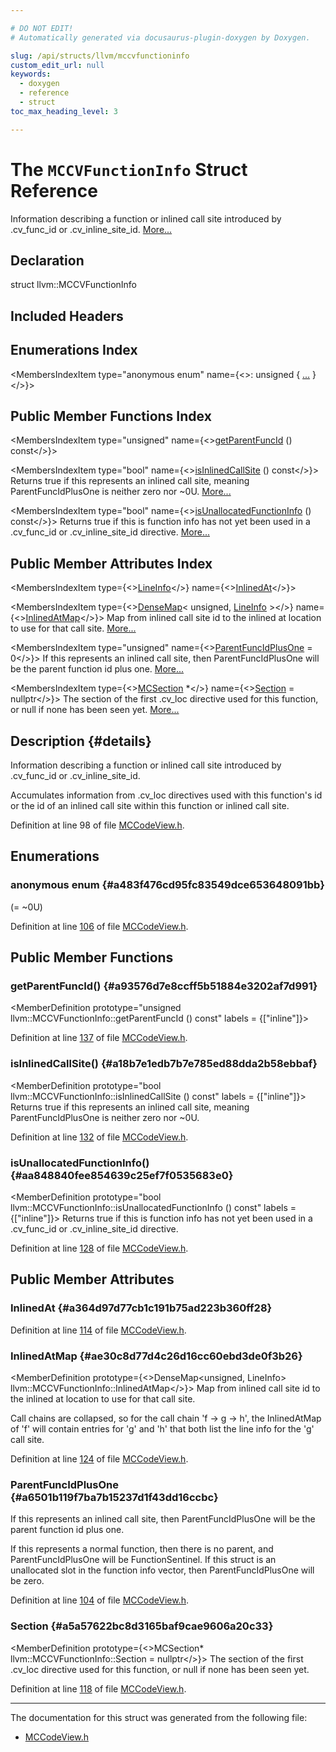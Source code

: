 ```yaml
---

# DO NOT EDIT!
# Automatically generated via docusaurus-plugin-doxygen by Doxygen.

slug: /api/structs/llvm/mccvfunctioninfo
custom_edit_url: null
keywords:
  - doxygen
  - reference
  - struct
toc_max_heading_level: 3

---
```





# The `MCCVFunctionInfo` Struct Reference

<DoxygenPage pluginConfig={pluginConfig}>

Information describing a function or inlined call site introduced by .cv&#95;func&#95;id or .cv&#95;inline&#95;site&#95;id. <a href="#details">More...</a>

## Declaration

<CodeBlock>struct llvm::MCCVFunctionInfo</CodeBlock>

## Included Headers

<IncludesList>
<IncludesListItem
  filePath="llvm/MC/MCCodeView.h"
  permalink="/docs/api/files/include/include/llvm/include/llvm/mc/mccodeview-h"
  isLocal="true" />
</IncludesList>

## Enumerations Index

<MembersIndex>

<MembersIndexItem
  type="anonymous enum"
  name={<>: unsigned &#123; <a href="#a483f476cd95fc83549dce653648091bb">...</a> &#125;</>}>
</MembersIndexItem>

</MembersIndex>

## Public Member Functions Index

<MembersIndex>

<MembersIndexItem
  type="unsigned"
  name={<><a href="#a93576d7e8ccff5b51884e3202af7d991">getParentFuncId</a> () const</>}>
</MembersIndexItem>

<MembersIndexItem
  type="bool"
  name={<><a href="#a18b7e1edb7b7e785ed88dda2b58ebbaf">isInlinedCallSite</a> () const</>}>
Returns true if this represents an inlined call site, meaning ParentFuncIdPlusOne is neither zero nor ~0U. <a href="#a18b7e1edb7b7e785ed88dda2b58ebbaf">More...</a>
</MembersIndexItem>

<MembersIndexItem
  type="bool"
  name={<><a href="#aa848840fee854639c25ef7f0535683e0">isUnallocatedFunctionInfo</a> () const</>}>
Returns true if this is function info has not yet been used in a .cv&#95;func&#95;id or .cv&#95;inline&#95;site&#95;id directive. <a href="#aa848840fee854639c25ef7f0535683e0">More...</a>
</MembersIndexItem>

</MembersIndex>

## Public Member Attributes Index

<MembersIndex>

<MembersIndexItem
  type={<><a href="/docs/api/structs/llvm/mccvfunctioninfo/lineinfo">LineInfo</a></>}
  name={<><a href="#a364d97d77cb1c191b75ad223b360ff28">InlinedAt</a></>}>
</MembersIndexItem>

<MembersIndexItem
  type={<><a href="/docs/api/classes/llvm/densemap">DenseMap</a>&lt; unsigned, <a href="/docs/api/structs/llvm/mccvfunctioninfo/lineinfo">LineInfo</a> &gt;</>}
  name={<><a href="#ae30c8d77d4c26d16cc60ebd3de0f3b26">InlinedAtMap</a></>}>
Map from inlined call site id to the inlined at location to use for that call site. <a href="#ae30c8d77d4c26d16cc60ebd3de0f3b26">More...</a>
</MembersIndexItem>

<MembersIndexItem
  type="unsigned"
  name={<><a href="#a6501b119f7ba7b15237d1f43dd16ccbc">ParentFuncIdPlusOne</a> = 0</>}>
If this represents an inlined call site, then ParentFuncIdPlusOne will be the parent function id plus one. <a href="#a6501b119f7ba7b15237d1f43dd16ccbc">More...</a>
</MembersIndexItem>

<MembersIndexItem
  type={<><a href="/docs/api/classes/llvm/mcsection">MCSection</a> &#42;</>}
  name={<><a href="#a5a57622bc8d3165baf9cae9606a20c33">Section</a> = nullptr</>}>
The section of the first .cv&#95;loc directive used for this function, or null if none has been seen yet. <a href="#a5a57622bc8d3165baf9cae9606a20c33">More...</a>
</MembersIndexItem>

</MembersIndex>

## Description {#details}

Information describing a function or inlined call site introduced by .cv&#95;func&#95;id or .cv&#95;inline&#95;site&#95;id.

Accumulates information from .cv&#95;loc directives used with this function&#39;s id or the id of an inlined call site within this function or inlined call site.

Definition at line 98 of file <a href="/docs/api/files/include/include/llvm/include/llvm/mc/mccodeview-h">MCCodeView.h</a>.

<SectionDefinition>

## Enumerations

### anonymous enum  {#a483f476cd95fc83549dce653648091bb}

<MemberDefinition
  prototype="anonymous enum : unsigned">

<EnumerationList title="Enumeration values">

<Link id="a483f476cd95fc83549dce653648091bbab32b95a936d6a5df6c580b24b5a4b1f1" />
<EnumerationListItem name="FunctionSentinel">
 (= ~0U)
</EnumerationListItem>

</EnumerationList>

Definition at line <a href="/docs/api/files/include/include/llvm/include/llvm/mc/mccodeview-h/#l00106">106</a> of file <a href="/docs/api/files/include/include/llvm/include/llvm/mc/mccodeview-h">MCCodeView.h</a>.
</MemberDefinition>

</SectionDefinition>

<SectionDefinition>

## Public Member Functions

### getParentFuncId() {#a93576d7e8ccff5b51884e3202af7d991}

<MemberDefinition
  prototype="unsigned llvm::MCCVFunctionInfo::getParentFuncId () const"
  labels = {["inline"]}>

Definition at line <a href="/docs/api/files/include/include/llvm/include/llvm/mc/mccodeview-h/#l00137">137</a> of file <a href="/docs/api/files/include/include/llvm/include/llvm/mc/mccodeview-h">MCCodeView.h</a>.
</MemberDefinition>

### isInlinedCallSite() {#a18b7e1edb7b7e785ed88dda2b58ebbaf}

<MemberDefinition
  prototype="bool llvm::MCCVFunctionInfo::isInlinedCallSite () const"
  labels = {["inline"]}>
Returns true if this represents an inlined call site, meaning ParentFuncIdPlusOne is neither zero nor ~0U.

Definition at line <a href="/docs/api/files/include/include/llvm/include/llvm/mc/mccodeview-h/#l00132">132</a> of file <a href="/docs/api/files/include/include/llvm/include/llvm/mc/mccodeview-h">MCCodeView.h</a>.
</MemberDefinition>

### isUnallocatedFunctionInfo() {#aa848840fee854639c25ef7f0535683e0}

<MemberDefinition
  prototype="bool llvm::MCCVFunctionInfo::isUnallocatedFunctionInfo () const"
  labels = {["inline"]}>
Returns true if this is function info has not yet been used in a .cv&#95;func&#95;id or .cv&#95;inline&#95;site&#95;id directive.

Definition at line <a href="/docs/api/files/include/include/llvm/include/llvm/mc/mccodeview-h/#l00128">128</a> of file <a href="/docs/api/files/include/include/llvm/include/llvm/mc/mccodeview-h">MCCodeView.h</a>.
</MemberDefinition>

</SectionDefinition>

<SectionDefinition>

## Public Member Attributes

### InlinedAt {#a364d97d77cb1c191b75ad223b360ff28}

<MemberDefinition
  prototype="LineInfo llvm::MCCVFunctionInfo::InlinedAt">

Definition at line <a href="/docs/api/files/include/include/llvm/include/llvm/mc/mccodeview-h/#l00114">114</a> of file <a href="/docs/api/files/include/include/llvm/include/llvm/mc/mccodeview-h">MCCodeView.h</a>.
</MemberDefinition>

### InlinedAtMap {#ae30c8d77d4c26d16cc60ebd3de0f3b26}

<MemberDefinition
  prototype={<>DenseMap&lt;unsigned, LineInfo&gt; llvm::MCCVFunctionInfo::InlinedAtMap</>}>
Map from inlined call site id to the inlined at location to use for that call site.

Call chains are collapsed, so for the call chain &#39;f -&gt; g -&gt; h&#39;, the InlinedAtMap of &#39;f&#39; will contain entries for &#39;g&#39; and &#39;h&#39; that both list the line info for the &#39;g&#39; call site.

Definition at line <a href="/docs/api/files/include/include/llvm/include/llvm/mc/mccodeview-h/#l00124">124</a> of file <a href="/docs/api/files/include/include/llvm/include/llvm/mc/mccodeview-h">MCCodeView.h</a>.
</MemberDefinition>

### ParentFuncIdPlusOne {#a6501b119f7ba7b15237d1f43dd16ccbc}

<MemberDefinition
  prototype="unsigned llvm::MCCVFunctionInfo::ParentFuncIdPlusOne = 0">
If this represents an inlined call site, then ParentFuncIdPlusOne will be the parent function id plus one.

If this represents a normal function, then there is no parent, and ParentFuncIdPlusOne will be FunctionSentinel. If this struct is an unallocated slot in the function info vector, then ParentFuncIdPlusOne will be zero.

Definition at line <a href="/docs/api/files/include/include/llvm/include/llvm/mc/mccodeview-h/#l00104">104</a> of file <a href="/docs/api/files/include/include/llvm/include/llvm/mc/mccodeview-h">MCCodeView.h</a>.
</MemberDefinition>

### Section {#a5a57622bc8d3165baf9cae9606a20c33}

<MemberDefinition
  prototype={<>MCSection&#42; llvm::MCCVFunctionInfo::Section = nullptr</>}>
The section of the first .cv&#95;loc directive used for this function, or null if none has been seen yet.

Definition at line <a href="/docs/api/files/include/include/llvm/include/llvm/mc/mccodeview-h/#l00118">118</a> of file <a href="/docs/api/files/include/include/llvm/include/llvm/mc/mccodeview-h">MCCodeView.h</a>.
</MemberDefinition>

</SectionDefinition>

<hr/>

The documentation for this struct was generated from the following file:

<ul>
<li><a href="/docs/api/files/include/include/llvm/include/llvm/mc/mccodeview-h">MCCodeView.h</a></li>
</ul>

</DoxygenPage>
